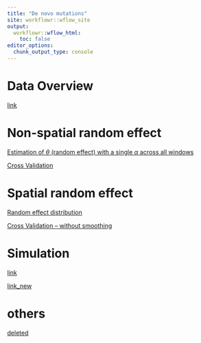 ```yaml
---
title: "De novo mutations"
site: workflowr::wflow_site
output:
  workflowr::wflow_html:
    toc: false
editor_options:
  chunk_output_type: console
---
```


# Data Overview

[link](https://xsun1229.github.io/mutation_rate/denovo_data_overview.html)

# Non-spatial random effect

[Estimation of $\theta$ (random effect) with a single $\alpha$ across all windows](https://xsun1229.github.io/mutation_rate/denovo_nonspatial_estimation.html)

[Cross Validation](https://xsun1229.github.io/mutation_rate/denovo_nonspatial_crossvalidation.html)

# Spatial random effect 

[Random effect distribution](https://xsun1229.github.io/mutation_rate/denovo_spatial_randeff.html)

[Cross Validation -- without smoothing](https://xsun1229.github.io/mutation_rate/denovo_spatial_crossvalidation_wosmothing.html)


# Simulation 

[link](https://xsun1229.github.io/mutation_rate/denovo_simulation2.html)

[link_new](https://xsun1229.github.io/mutation_rate/denovo_simulation3.html)

# others

[deleted](https://xsun1229.github.io/mutation_rate/denovo_delete.html)